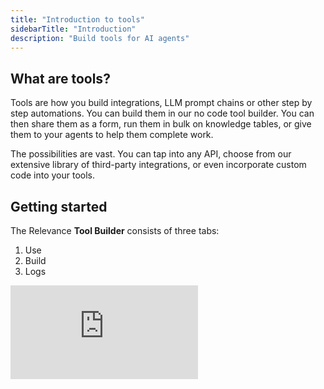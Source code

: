 ```yaml
---
title: "Introduction to tools"
sidebarTitle: "Introduction"
description: "Build tools for AI agents"
---
```


## What are tools?

Tools are how you build integrations, LLM prompt chains or other step by step automations. You can build them in our no code tool builder. You can then share them as a form, run them in bulk on knowledge tables, or give them to your agents to help them complete work.

The possibilities are vast. You can tap into any API, choose from our extensive library of third-party integrations, or even incorporate custom code into your tools.

## Getting started

The Relevance **Tool Builder** consists of three tabs:

1. Use
2. Build
3. Logs 

<div
  style={{
    width: '100%',
    position: 'relative',
    paddingTop: '56.25%',
  }}>
  <iframe
    src="https://app.supademo.com/embed/cm7oal74r0340hilg0k2ujcij"
    frameBorder="0"
    title="Build an AI agent from scratch in Relevance AI"
    allow="clipboard-write"
    webkitallowfullscreen="true"
    mozallowfullscreen="true"
    allowfullscreen
    style={{
      position: 'absolute',
      top: 0,left: 0, width: '100%', height: '100%',
      border: '3px solid #5E43CE',
      borderRadius: '10px',
    }}/>
</div>

### Use

Use provides you with an interface that allows you to run and test a tool as a shareable app.

### Build

The builder is where you create your tool. 

You can define the inputs expected of the tool, for example, a file input and a text input.

Then, select from a library of steps and add them to your tool.

Each step can be ran individually, which is useful for testing and debugging your tool.

### Logs

The Logs tab is where you can view the logs of your tool, which is useful for reviewing executions.